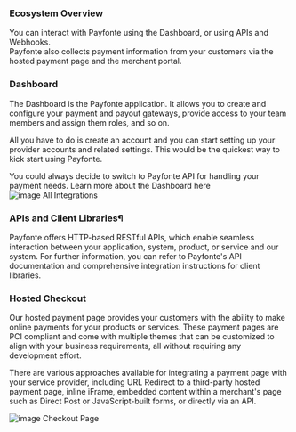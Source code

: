 ### Ecosystem Overview

You can interact with Payfonte using the Dashboard, or using APIs and Webhooks.  
Payfonte also collects payment information from your customers via the hosted payment page and the merchant portal.

### Dashboard

The Dashboard is the Payfonte application. It allows you to create and configure your payment and payout gateways, provide access to your team members and assign them roles, and so on.

All you have to do is create an account and you can start setting up your provider accounts and related settings. This would be the quickest way to kick start using Payfonte.

You could always decide to switch to Payfonte API for handling your payment needs. Learn more about the Dashboard here
![image All Integrations](../_images/dashboard.png)



### APIs and Client Libraries¶

Payfonte offers HTTP-based RESTful APIs, which enable seamless interaction between your application, system, product, or service and our system. For further information, you can refer to Payfonte's API documentation and comprehensive integration instructions for client libraries.

### Hosted Checkout

Our hosted payment page provides your customers with the ability to make online payments for your products or services. These payment pages are PCI compliant and come with multiple themes that can be customized to align with your business requirements, all without requiring any development effort.

There are various approaches available for integrating a payment page with your service provider, including URL Redirect to a third-party hosted payment page, inline iFrame, embedded content within a merchant's page such as Direct Post or JavaScript-built forms, or directly via an API.

![image Checkout Page](../_images/checkout.png)
